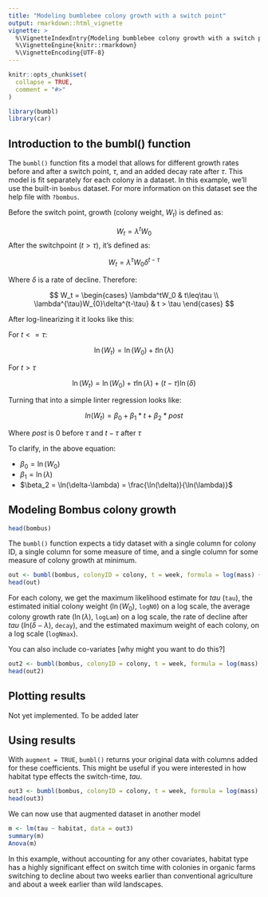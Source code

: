 ```yaml
---
title: "Modeling bumblebee colony growth with a switch point"
output: rmarkdown::html_vignette
vignette: >
  %\VignetteIndexEntry{Modeling bumblebee colony growth with a switch point}
  %\VignetteEngine{knitr::rmarkdown}
  %\VignetteEncoding{UTF-8}
---
```


```r
knitr::opts_chunk$set(
  collapse = TRUE,
  comment = "#>"
)
```

```r
library(bumbl)
library(car)
```

## Introduction to the bumbl() function

The `bumbl()` function fits a model that allows for different growth rates before and after a switch point, $\tau$, and an added decay rate after $\tau$. This model is fit separately for each colony in a dataset.  In this example, we'll use the built-in `bombus` dataset.  For more information on this dataset see the help file with `?bombus`.

Before the switch point, growth (colony weight, $W_t$) is defined as:

$$
W_t = \lambda^tW_0
$$
After the switchpoint ($t > \tau$), it's defined as:

$$
W_t = \lambda^{\tau}W_{0}\delta^{t-\tau}
$$

Where $\delta$ is a rate of decline.  Therefore:

$$
W_t = 
  \begin{cases}
  \lambda^tW_0 & t\leq\tau \\
  \lambda^{\tau}W_{0}\delta^{t-\tau} & t > \tau
  \end{cases}
$$


After log-linearizing it it looks like this:

For $t<=\tau$:

$$
\ln(W_t) = \ln(W_0) + t\ln(\lambda)
$$


For $t>\tau$

$$
\ln(W_t) = \ln(W_0) + \tau\ln(\lambda) + (t-\tau)\ln(\delta)
$$

Turning that into a simple linter regression looks like:

$$
ln(W_t) = \beta_0 + \beta_1*t + \beta_2*post
$$

Where *post* is $0$ before $\tau$ and $t-\tau$ after $\tau$

To clarify, in the above equation:

- $\beta_0 = \ln(W_0)$
- $\beta_1 = \ln(\lambda)$
- $\beta_2 = \ln(\delta-\lambda) = \frac{\ln(\delta)}{\ln(\lambda)}$

## Modeling Bombus colony growth

```r
head(bombus)
```

The `bumbl()` function expects a tidy dataset with a single column for colony ID, a single column for some measure of time, and a single column for some measure of colony growth at minimum.

```r
out <- bumbl(bombus, colonyID = colony, t = week, formula = log(mass) ~ week)
head(out)
```

For each colony, we get the maximum likelihood estimate for $tau$ (`tau`), the estimated initial colony weight ($\ln({W_0})$, `logN0`) on a log scale, the average colony growth rate ($\ln(\lambda)$, `logLam`) on a log scale, the rate of decline after $tau$ ($ln(\delta - \lambda)$, `decay`), and the estimated maximum weight of each colony, on a log scale (`logNmax`).

You can also include co-variates [why might you want to do this?]

```r
out2 <- bumbl(bombus, colonyID = colony, t = week, formula = log(mass) ~ week * cum_floral)
head(out2)
```


## Plotting results

Not yet implemented. To be added later


## Using results

With `augment = TRUE`, `bumbl()` returns your original data with columns added for these coefficients.  This might be useful if you were interested in how habitat type effects the switch-time, $tau$.

```r
out3 <- bumbl(bombus, colonyID = colony, t = week, formula = log(mass) ~ week, augment = TRUE)
head(out3)
```

We can now use that augmented dataset in another model

```r
m <- lm(tau ~ habitat, data = out3)
summary(m)
Anova(m)
```

In this example, without accounting for any other covariates, habitat type has a highly significant effect on switch time with colonies in organic farms switching to decline about two weeks earlier than conventional agriculture and about a week earlier than wild landscapes. 



